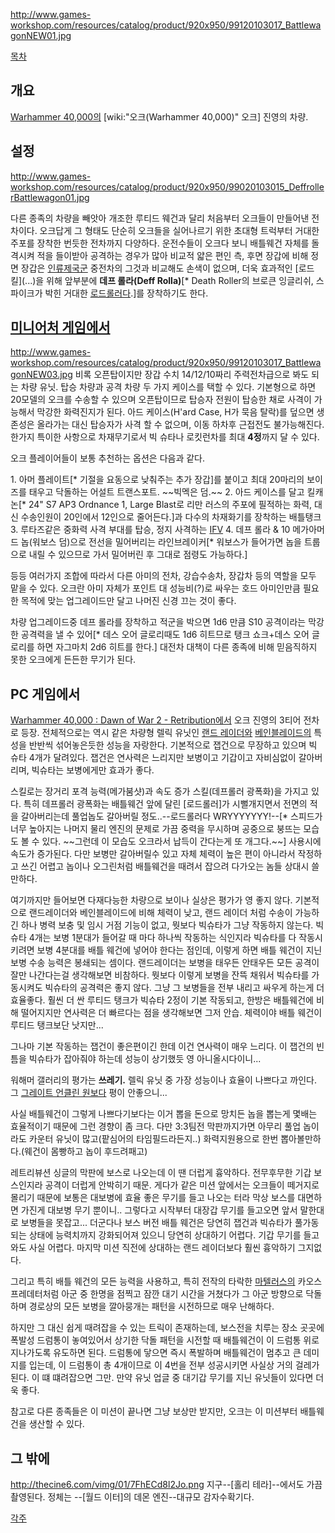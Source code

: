 {{{+1 '''Battlewagon'''}}}

http://www.games-workshop.com/resources/catalog/product/920x950/99120103017_BattlewagonNEW01.jpg

[[목차]]

== 개요 ==
[[Warhammer 40,000]]의 [wiki:"오크(Warhammer 40,000)" 오크] 진영의 차량.

== 설정 ==
http://www.games-workshop.com/resources/catalog/product/920x950/99020103015_DeffrollerBattlewagon01.jpg

다른 종족의 차량을 빼앗아 개조한 루티드 웨건과 달리 처음부터 오크들이 만들어낸 전차이다. 오크답게 그 형태도 단순히 오크들을 실어나르기 위한 초대형 트럭부터 거대한 주포를 장착한 번듯한 전차까지 다양하다. 운전수들이 오크다 보니 배틀웨건 자체를 돌격시켜 적을 들이받아 공격하는 경우가 많아 비교적 얇은 편인 측, 후면 장갑에 비해 정면 장갑은 [[인류제국]]군 중전차의 그것과 비교해도 손색이 없으며, 더욱 효과적인 [로드킬](...)을 위해 앞부분에 '''데프 롤라(Deff Rolla)'''[* Death Roller의 브로큰 잉글리쉬, 스파이크가 박힌 거대한 [[로드롤러]]다.]를 장착하기도 한다. 


== [[미니어처 게임]]에서 ==
http://www.games-workshop.com/resources/catalog/product/920x950/99120103017_BattlewagonNEW03.jpg
비록 오픈탑이지만 장갑 수치 14/12/10짜리 주력전차급으로 봐도 되는 차량 유닛. 탑승 차량과 공격 차량 두 가지 케이스를 택할 수 있다. 기본형으로 하면 20모델의 오크를 수송할 수 있으며 오픈탑이므로 탑승자 전원이 탑승한 채로 사격이 가능해서 막강한 화력진지가 된다. 아드 케이스(H'ard Case, H가 묵음 탈락)를 덮으면 생존성은 올라가는 대신 탑승자가 사격 할 수 없으며, 이동 하차후 근접전도 불가능해진다. 한가지 특이한 사항으로 차재무기로서 빅 슈타나 로킷런차를 최대 '''4정'''까지 달 수 있다.

오크 플레이어들이 보통 추천하는 옵션은 다음과 같다.

1. 아머 플레이트[* 기절을 요동으로 낮춰주는 추가 장갑]를 붙이고 최대 20마리의 보이즈를 태우고 닥돌하는 어설트 트랜스포트. ~~빅멕은 덤.~~
2. 아드 케이스를 달고 킬캐논[* 24" S7 AP3 Ordnance 1, Large Blast로 리만 러스의 주포에 필적하는 화력, 대신 수송인원이 20인에서 12인으로 줄어든다.]과 다수의 차재화기를 장착하는 배틀탱크
3. 루타즈같은 중화력 사격 부대를 탑승, 정지 사격하는 [[IFV]]
4. 데프 롤라 & 10 메가아머드 놉(워보스 덤)으로 전선을 밀어버리는 라인브레이커[* 워보스가 들어가면 놉을 트룹으로 내릴 수 있으므로 가서 밀어버린 후 그대로 점령도 가능하다.]

등등 여러가지 조합에 따라서 다른 아미의 전차, 강습수송차, 장갑차 등의 역할을 모두 맡을 수 있다. 오크란 아미 자체가 포인트 대 성능비(?)로 싸우는 호드 아미인만큼 필요한 목적에 맞는 업그레이드만 달고 나머진 신경 끄는 것이 좋다.

차량 업그레이드중 데프 롤라를 장착하고 적군을 박으면 1d6 만큼 S10 공격이라는 막강한 공격력을 낼 수 있어[* 데스 오어 글로리때도 1d6 히트므로 탱크 쇼크+데스 오어 글로리를 하면 자그마치 2d6 히트를 한다.] 대전차 대책이 다른 종족에 비해 믿음직하지 못한 오크에게 든든한 무기가 된다.

== PC 게임에서 ==
[[Warhammer 40,000 : Dawn of War 2 - Retribution]]에서 오크 진영의 3티어 전차로 등장. 전체적으로는 역시 같은 차량형 렐릭 유닛인 [[랜드 레이더]]와 [[베인블레이드]]의 특성을 반반씩 섞어놓은듯한 성능을 자랑한다. 기본적으로 잽건으로 무장하고 있으며 빅 슈타 4개가 달려있다. 잽건은 연사력은 느리지만 보병이고 기갑이고 자비심없이 갈아버리며, 빅슈타는 보병에게만 효과가 좋다.

스킬로는 장거리 포격 능력(메가붐샷)과 속도 증가 스킬(데프롤러 광폭화)을 가지고 있다. 특히 데프롤러 광폭화는 배틀웨건 앞에 달린 [로드롤러]가 시뻘개지면서 전면의 적을 갈아버리는데 풀업놉도 갈아버릴 정도..--로드롤러다 WRYYYYYYY!--[* 스피드가 너무 높아지는 나머지 물리 엔진의 문제로 가끔 중력을 무시하며 공중으로 붕뜨는 모습도 볼 수 있다. ~~그런데 이 모습도 오크라서 납득이 간다는게 또 개그다.~~] 사용시에 속도가 증가된다. 다만 보병만 갈아버릴수 있고 자체 체력이 높은 편이 아니라서 작정하고 쓰긴 어렵고 놉이나 오그린처럼 배틀웨건을 때려서 잡으려 다가오는 놈들 상대시 쓸만하다. 

여기까지만 들어보면 다재다능한 차량으로 보이나 실상은 평가가 영 좋지 않다. 기본적으로 랜드레이더와 베인블레이드에 비해 체력이 낮고, 랜드 레이더 처럼 수송이 가능하긴 하나 병력 보충 및 임시 거점 기능이 없고, 뭣보다 빅슈타가 그냥 작동하지 않는다. 빅슈타 4개는 보병 1분대가 들어갈 때 마다 하나씩 작동하는 식인지라 빅슈타를 다 작동시키려면 보병 4분대를 배틀 웨건에 넣어야 한다는 점인데, 이렇게 하면 배틀 웨건이 지닌 보병 수송 능력은 봉쇄되는 셈이다. 랜드레이더는 보병을 태우든 안태우든 모든 공격이 잘만 나간다는걸 생각해보면 비참하다. 뭣보다 이렇게 보병을 잔뜩 채워서 빅슈타를 가동시켜도 빅슈타의 공격력은 좋지 않다. 그냥 그 보병들을 전부 내리고 싸우게 하는게 더 효율좋다. 훨씬 더 싼 루티드 탱크가 빅슈타 2정이 기본 작동되고, 한방은 배틀웨건에 비해 떨어지지만 연사력은 더 빠르다는 점을 생각해보면 그저 안습. 체력이야 배틀 웨건이 루티드 탱크보단 낫지만...

그나마 기본 작동하는 잽건이 좋은편이긴 한데 이건 연사력이 매우 느리다. 이 잽건의 빈틈을 빅슈타가 잡아줘야 하는데 성능이 상기했듯 영 아니올시다이니...

워해머 갤러리의 평가는 '''쓰레기.''' 렐릭 유닛 중 가장 성능이나 효율이 나쁘다고 까인다. 그 [[그레이트 언클린 원]]보다 평이 안좋으니...

사실 배틀웨건이 그렇게 나쁘다기보다는 이거 뽑을 돈으로 망치든 놉을 뽑는게 몇배는 효율적이기 때문에 그런 경향이 좀 크다. 다만 3:3팀전 막판까지가면 아무리 풀업 놉이라도 카운터 유닛이 많고(팥심어의 타임필드라든지..) 화력지원용으로 한번 뽑아볼만하다.(웨건이 몸빵하고 놉이 후드려패고)

레트리뷰션 싱글의 막판에 보스로 나오는데 이 땐 더럽게 흉악하다. 전무후무한 기갑 보스인지라 공격이 더럽게 안박히기 때문. 게다가 같은 미션 앞에서는 오크들이 떼거지로 몰리기 때문에 보통은 대보병에 효율 좋은 무기를 들고 나오는 터라 막상 보스를 대면하면 가진게 대보병 무기 뿐이니.. 그렇다고 시작부터 대장갑 무기를 들고오면 앞서 말한대로 보병들을 못잡고... 더군다나 보스 버전 배틀 웨건은 당연히 잽건과 빅슈타가 풀가동 되는 상태에 능력치까지 강화되어져 있으니 당연히 상대하기 어렵다. 기갑 무기를 들고 와도 사실 어렵다. 마지막 미션 직전에 상대하는 랜드 레이더보다 훨씬 흉악하기 그지없다.

그리고 특히 배틀 웨건의 모든 능력을 사용하고, 특히 전작의 타락한 [[마텔러스]]의 카오스 프레데터처럼 아군 중 한명을 점찍고 잠깐 대기 시간을 거쳤다가 그 아군 방향으로 닥돌하며 경로상의 모든 보병을 깔아뭉개는 패턴을 시전하므로 매우 난해하다.

하지만 그 대신 쉽게 때려잡을 수 있는 트릭이 존재하는데, 보스전을 치루는 장소 곳곳에 폭발성 드럼통이 놓여있어서 상기한 닥돌 패턴을 시전할 때 배틀웨건이 이 드럼통 위로 지나가도록 유도하면 된다. 드럼통에 닿으면 즉시 폭발하며 배틀웨건이 멈추고 큰 데미지를 입는데, 이 드럼통이 총 4개이므로 이 4번을 전부 성공시키면 사실상 거의 걸레가 된다. 이 떄 떄려잡으면 그만. 만약 유닛 업글 중 대기갑 무기를 지닌 유닛들이 있다면 더욱 좋다.

참고로 다른 종족들은 이 미션이 끝나면 그냥 보상만 받지만, 오크는 이 미션부터 배틀웨건을 생산할 수 있다.

== 그 밖에 ==

http://thecine6.com/vimg/01/7FhECd8l2Jo.png
지구--[홀리 테라]--에서도 가끔 촬영된다. 정체는 --[월드 이터]의 데몬 엔진--대규모 감자수확기다.


[[각주]]
